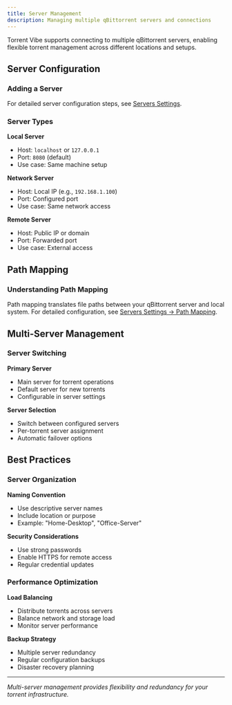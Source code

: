 ```yaml
---
title: Server Management
description: Managing multiple qBittorrent servers and connections
---
```


Torrent Vibe supports connecting to multiple qBittorrent servers, enabling flexible torrent management across different locations and setups.

## Server Configuration

### Adding a Server

For detailed server configuration steps, see [Servers Settings](../settings/servers.mdx).

### Server Types

**Local Server**
- Host: `localhost` or `127.0.0.1`
- Port: `8080` (default)
- Use case: Same machine setup

**Network Server**
- Host: Local IP (e.g., `192.168.1.100`)
- Port: Configured port
- Use case: Same network access

**Remote Server**
- Host: Public IP or domain
- Port: Forwarded port
- Use case: External access

## Path Mapping

### Understanding Path Mapping

Path mapping translates file paths between your qBittorrent server and local system. For detailed configuration, see [Servers Settings → Path Mapping](../settings/servers.mdx#path-mapping).

## Multi-Server Management

### Server Switching

**Primary Server**
- Main server for torrent operations
- Default server for new torrents
- Configurable in server settings

**Server Selection**
- Switch between configured servers
- Per-torrent server assignment
- Automatic failover options

## Best Practices

### Server Organization

**Naming Convention**
- Use descriptive server names
- Include location or purpose
- Example: "Home-Desktop", "Office-Server"

**Security Considerations**
- Use strong passwords
- Enable HTTPS for remote access
- Regular credential updates

### Performance Optimization

**Load Balancing**
- Distribute torrents across servers
- Balance network and storage load
- Monitor server performance

**Backup Strategy**
- Multiple server redundancy
- Regular configuration backups
- Disaster recovery planning

---

*Multi-server management provides flexibility and redundancy for your torrent infrastructure.*